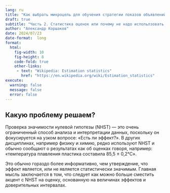 ```yaml
---
lang: ru
title: "Как выбрать микроцель для обучения стратегии показов объявлений в любой рекламной системе"
draft: true
subtitle: "Часть 2. Статистика оценок или почему не надо испольлзовать только метод проверки значимости нулевой гипотезы, основанный на p-value."
author: "Александр Коршаков"
date: 2024/07/23
date-format:  long
format:
  html:
    fig-width: 10
    fig-height: 8
    code-fold: true
    other-links:
     - text: "Wikipedia: Estimation statistics"
       href: "https://en.wikipedia.org/wiki/Estimation_statistics"
execute:
  warning: false
  message: false
  error: false
---
```


## Какую проблему решаем?

Проверка значимости нулевой гипотезы (NHST) — это очень ограниченный способ анализа и интерпретации данных, поскольку он фокусируется на узком вопросе: «Есть ли эффект?». В других дисциплинах, например физику и химию, редко используют NHST и обычно сообщают о результатах как об оценках говоря, например: «температура плавления пластика составила 85,5 ± 0,2°C».

Это обычно гораздо более информативно, чем утверждение, что эффект является, или не является статистически значимым. Главная мысль заключается в том, что следует как можно больше сместить акцент с NHST на оценку, основанную на величинах эффектов и доверительных интервалах.


